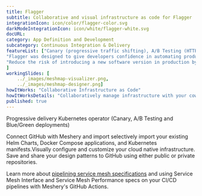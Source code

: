 ```yaml
---
title: Flagger  
subtitle: Collaborative and visual infrastructure as code for Flagger
integrationIcon: icon/color/flagger-color.svg
darkModeIntegrationIcon: icon/white/flagger-white.svg
docURL: 
category: App Definition and Development
subcategory: Continuous Integration & Delivery
featureList: ["Canary (progressive traffic shifting), A/B Testing (HTTP headers and cookies traffic routing), Blue/Green (traffic switching and mirroring)",
"Flagger was designed to give developers confidence in automating production releases with progressive delivery techniques.",
"Reduce the risk of introducing a new software version in production by gradually shifting traffic to the new version while measuring metrics like HTTP/gRPC request success rate and latency."
]
workingSlides: [
    ../_images/meshmap-visualizer.png,
    ../_images/meshmap-designer.png]
howItWorks: "Collaborative Infrastructure as Code"
howItWorksDetails: "Collaboratively manage infrastructure with your coworkers synchronously sharing the same designs."
published: true
---
```

<p>
    Progressive delivery Kubernetes operator (Canary, A/B Testing and Blue/Green deployments)
</p>
<p>
    Connect GitHub with Meshery and import selectively import your existing Helm Charts, Docker Compose applications, and Kubernetes manifests.Visually configure and customize your cloud native infrastructure.
    Save and share your design patterns to GitHub using either public or private repositories.
</p>
<p>
    Learn more about <a href="/blog/service-mesh-specifications/pipelining-service-mesh-specifications">pipelining service mesh specifications</a> and using Service Mesh Interface and Service Mesh Performance specs on your CI/CD pipelines with Meshery's GitHub Actions.
</p>